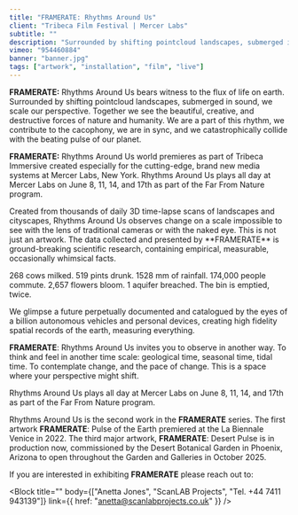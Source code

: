 ```yaml
---
title: "FRAMERATE: Rhythms Around Us"
client: "Tribeca Film Festival | Mercer Labs"
subtitle: ""
description: "Surrounded by shifting pointcloud landscapes, submerged in sound, we scale our perspective."
vimeo: "954460884"
banner: "banner.jpg"
tags: ["artwork", "installation", "film", "live"]
---
```



**FRAMERATE:** Rhythms Around Us bears witness to the flux of life on earth. Surrounded by shifting pointcloud landscapes, submerged in sound, we scale our perspective. Together we see the beautiful, creative, and destructive forces of nature and humanity. We are a part of this rhythm, we contribute to the cacophony, we are in sync, and we catastrophically collide with the beating pulse of our planet.

**FRAMERATE:** Rhythms Around Us world premieres as part of Tribeca Immersive created especially for the cutting-edge, brand new media systems at Mercer Labs, New York. Rhythms Around Us plays all day at Mercer Labs on June 8, 11, 14, and 17th as part of the Far From Nature program.

<ImageMagic href="Body_Rythms_1.jpg" />
Created from thousands of daily 3D time-lapse scans of landscapes and cityscapes,
Rhythms Around Us observes change on a scale impossible to see with the lens of traditional
cameras or with the naked eye.
<ImageMagic href="download.jpg" />
This is not just an artwork. The data collected and presented by **FRAMERATE** is
ground-breaking scientific research, containing empirical, measurable, occasionally
whimsical facts.

268 cows milked. 519 pints drunk. 1528 mm of rainfall. 174,000 people commute. 2,657 flowers bloom. 1 aquifer breached. The bin is emptied, twice.

<ImageMagic href="Body_Rythms_3.jpg" />
<ImageMagic href="Body_Rythms_5.jpg" />
We glimpse a future perpetually documented and catalogued by the eyes of a
billion autonomous vehicles and personal devices, creating high fidelity spatial
records of the earth, measuring everything.

**FRAMERATE**: Rhythms Around Us invites you to observe in another way. To think and feel in another time scale: geological time, seasonal time, tidal time. To contemplate change, and the pace of change. This is a space where your perspective might shift.

Rhythms Around Us plays all day at Mercer Labs on June 8, 11, 14, and 17th as part of the Far From Nature program.

Rhythms Around Us is the second work in the **FRAMERATE** series. The first artwork **FRAMERATE**: Pulse of the Earth premiered at the La Biennale Venice in 2022. The third major artwork, **FRAMERATE**: Desert Pulse is in production now, commissioned by the Desert Botanical Garden in Phoenix, Arizona to open throughout the Garden and Galleries in October 2025.

If you are interested in exhibiting **FRAMERATE** please reach out to:

<Block
  title=""
  body={["Anetta Jones", "ScanLAB Projects", "Tel. +44 7411 943139"]}
  link={{ href: "anetta@scanlabprojects.co.uk" }}
/>
<ImageMagic href="RhythmsAroundUs_Poster2.jpg" />

